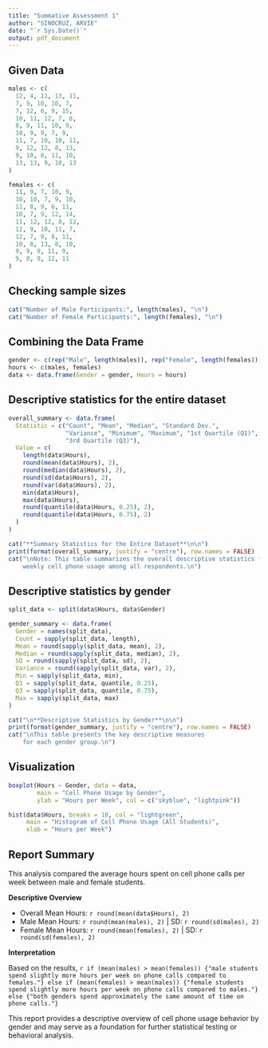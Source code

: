 ---
title: "Summative Assessment 1"
author: "SINOCRUZ, ARVIE"
date: "`r Sys.Date()`"
output: pdf_document
---

## Given Data
```{r}
males <- c(
  12, 4, 11, 13, 11,
  7, 9, 10, 10, 7,
  7, 12, 6, 9, 15,
  10, 11, 12, 7, 8,
  8, 9, 11, 10, 9,
  10, 9, 9, 7, 9,
  11, 7, 10, 10, 11,
  9, 12, 12, 8, 13,
  9, 10, 8, 11, 10,
  13, 13, 9, 10, 13
)

females <- c(
  11, 9, 7, 10, 9,
  10, 10, 7, 9, 10,
  11, 8, 9, 6, 11,
  10, 7, 9, 12, 14,
  11, 12, 12, 8, 12,
  12, 9, 10, 11, 7,
  12, 7, 9, 8, 11,
  10, 8, 13, 8, 10,
  9, 9, 9, 11, 9,
  9, 8, 9, 12, 11
)
```

## Checking sample sizes
```{r}
cat("Number of Male Participants:", length(males), "\n")
cat("Number of Female Participants:", length(females), "\n")
```

## Combining the Data Frame
```{r}
gender <- c(rep("Male", length(males)), rep("Female", length(females)))
hours <- c(males, females)
data <- data.frame(Gender = gender, Hours = hours)
```

## Descriptive statistics for the entire dataset
```{r}
overall_summary <- data.frame(
  Statistic = c("Count", "Mean", "Median", "Standard Dev.", 
                "Variance", "Minimum", "Maximum", "1st Quartile (Q1)", 
                "3rd Quartile (Q3)"),
  Value = c(
    length(data$Hours),
    round(mean(data$Hours), 2),
    round(median(data$Hours), 2),
    round(sd(data$Hours), 2),
    round(var(data$Hours), 2),
    min(data$Hours),
    max(data$Hours),
    round(quantile(data$Hours, 0.25), 2),
    round(quantile(data$Hours, 0.75), 2)
  )
)

cat("**Summary Statistics for the Entire Dataset**\n\n")
print(format(overall_summary, justify = "centre"), row.names = FALSE)
cat("\nNote: This table summarizes the overall descriptive statistics for 
    weekly cell phone usage among all respondents.\n")
```

## Descriptive statistics by gender
```{r}
split_data <- split(data$Hours, data$Gender)

gender_summary <- data.frame(
  Gender = names(split_data),
  Count = sapply(split_data, length),
  Mean = round(sapply(split_data, mean), 2),
  Median = round(sapply(split_data, median), 2),
  SD = round(sapply(split_data, sd), 2),
  Variance = round(sapply(split_data, var), 2),
  Min = sapply(split_data, min),
  Q1 = sapply(split_data, quantile, 0.25),
  Q3 = sapply(split_data, quantile, 0.75),
  Max = sapply(split_data, max)
)

cat("\n**Descriptive Statistics by Gender**\n\n")
print(format(gender_summary, justify = "centre"), row.names = FALSE)
cat("\nThis table presents the key descriptive measures 
    for each gender group.\n")
```

## Visualization
```{r}
boxplot(Hours ~ Gender, data = data,
        main = "Cell Phone Usage by Gender",
        ylab = "Hours per Week", col = c("skyblue", "lightpink"))

hist(data$Hours, breaks = 10, col = "lightgreen",
     main = "Histogram of Cell Phone Usage (All Students)",
     xlab = "Hours per Week")
```

## Report Summary

This analysis compared the average hours spent on cell phone calls per week between male and female students.

**Descriptive Overview**

- Overall Mean Hours: `r round(mean(data$Hours), 2)`
- Male Mean Hours: `r round(mean(males), 2)` | SD: `r round(sd(males), 2)`
- Female Mean Hours: `r round(mean(females), 2)` | SD: `r round(sd(females), 2)`

**Interpretation**

Based on the results, `r if (mean(males) > mean(females)) {"male students spend slightly more hours per week on phone calls compared to females."} else if (mean(females) > mean(males)) {"female students spend slightly more hours per week on phone calls compared to males."} else {"both genders spend approximately the same amount of time on phone calls."}`  

This report provides a descriptive overview of cell phone usage behavior by gender and may serve as a foundation for further statistical testing or behavioral analysis.